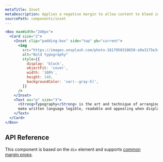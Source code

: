 ```yaml
---
metaTitle: Inset
metaDescription: Applies a negative margin to allow content to bleed into the surrounding container.
sourcePath: components/inset
---
```


```jsx live=true
<Box maxWidth="240px">
  <Card size="2">
    <Inset clip="padding-box" side="top" pb="current">
      <img
        src="https://images.unsplash.com/photo-1617050318658-a9a3175e34cb?ixlib=rb-4.0.3&ixid=M3wxMjA3fDB8MHxwaG90by1wYWdlfHx8fGVufDB8fHx8fA%3D%3D&auto=format&fit=crop&w=600&q=80"
        alt="Bold typography"
        style={{
          display: 'block',
          objectFit: 'cover',
          width: '100%',
          height: 140,
          backgroundColor: 'var(--gray-5)',
        }}
      />
    </Inset>
    <Text as="p" size="3">
      <Strong>Typography</Strong> is the art and technique of arranging type to
      make written language legible, readable and appealing when displayed.
    </Text>
  </Card>
</Box>
```

## API Reference

This component is based on the `div` element and supports [common margin props](/themes/docs/theme/layout#margin-props).

<ThemesPropsTable name="inset" />
